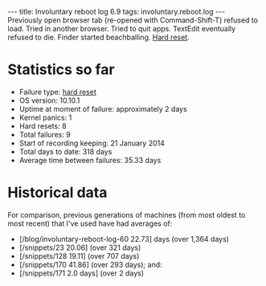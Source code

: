 ---
title: Involuntary reboot log 6.9
tags: involuntary.reboot.log
---
Previously open browser tab (re-opened with Command-Shift-T) refused to load. Tried in another browser. Tried to quit apps. TextEdit eventually refused to die. Finder started beachballing. [[Hard reset]].

= Statistics so far =

* Failure type: [[hard reset]]
* OS version: 10.10.1
* Uptime at moment of failure: approximately 2 days
* Kernel panics: 1
* Hard resets: 8
* Total failures: 9
* Start of recording keeping: 21 January 2014
* Total days to date: 318 days
* Average time between failures: 35.33 days

= Historical data =

For comparison, previous generations of machines (from most oldest to most recent) that I've used have had averages of:

* [/blog/involuntary-reboot-log-60 22.73] days (over 1,364 days)
* [/snippets/23 20.06] (over 321 days)
* [/snippets/128 19.11] (over 707 days)
* [/snippets/170 41.86] (over 293 days); and:
* [/snippets/171 2.0 days] (over 2 days)
